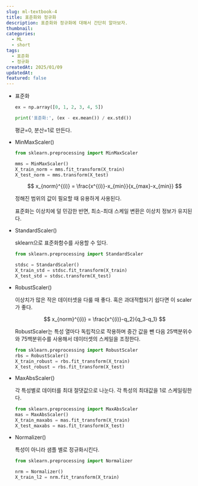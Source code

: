 ```yaml
---
slug: ml-textbook-4
title: 표준화와 정규화
description: 표준화와 정규화에 대해서 간단히 알아보자.
thumbnail: 
categories:
  - ML
  - short
tags:
  - 표준화
  - 정규화
createdAt: 2025/01/09
updatedAt: 
featured: false
---
```

- 표준화
    
    ```python
    ex = np.array([0, 1, 2, 3, 4, 5])
    
    print('표준화:', (ex - ex.mean()) / ex.std())
    ```
    
    평균=0, 분산=1로 만든다.
    
- MinMaxScaler()
    
    ```python
    from sklearn.preprocessing import MinMaxScaler
    
    mms = MinMaxScaler()
    X_train_norm = mms.fit_transform(X_train)
    X_test_norm = mms.transform(X_test)
    ```
    
    $$
    x_{norm}^{(i)} = \frac{x^{(i)}-x_{min}}{x_{max}-x_{min}}
    $$
    
    정해진 범위의 값이 필요할 때 유용하게 사용된다.
    
    표준화는 이상치에 덜 민감한 반면,
    최소-최대 스케일 변환은 이상치 정보가 유지된다.
    
- StandardScaler()
    
    sklearn으로 표준화함수를 사용할 수  있다.
    
    ```python
    from sklearn.preprocessing import StandardScaler
    
    stdsc = StandardScaler()
    X_train_std = stdsc.fit_transform(X_train)
    X_test_std = stdsc.transform(X_test)
    ```
    
- RobustScaler()
    
    이상치가 많은 작은 데이터셋을 다룰 때 좋다.
    혹은 과대적합되기 쉽다면 이 scaler가 좋다.
    
    $$
    x_{norm}^{(i)} = \frac{x^{(i)}-q_2}{q_3-q_1}
    $$
    
    RobustScaler는 특성 열마다 독립적으로 작용하며 중간 값을 뺀 다음 25백분위수와 75백분위수를 사용해서 데이터셋의 스케일을 조정한다.
    
    ```python
    from sklearn.preprocessing import RobustScaler
    rbs = RobustScaler()
    X_train_robust = rbs.fit_transform(X_train)
    X_test_robust = rbs.fit_transform(X_test)
    ```
    
- MaxAbsScaler()
    
    각 특성별로 데이터를 최대 절댓값으로 나눈다. 각 특성의 최대값을 1로 스케일링한다.
    
    ```python
    from sklearn.preprocessing import MaxAbsScaler
    mas = MaxAbsScaler()
    X_train_maxabs = mas.fit_transform(X_train)
    X_test_maxabs = mas.fit_transform(X_test)
    ```
    
- Normalizer()
    
    특성이 아니라 샘플 별로 정규화시킨다.
    
    ```python
    from sklearn.preprocessing import Normalizer
    
    nrm = Normalizer()
    X_train_l2 = nrm.fit_transform(X_train)
    ```